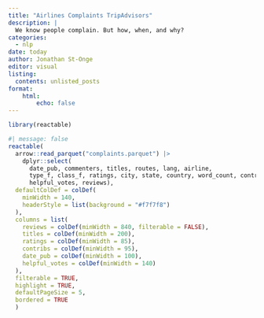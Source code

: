 ```yaml
---
title: "Airlines Complaints TripAdvisors"
description: |
  We know people complain. But how, when, and why? 
categories:
  - nlp
date: today
author: Jonathan St-Onge
editor: visual
listing:
  contents: unlisted_posts
format: 
    html:
        echo: false 
---
```


```r
library(reactable)
```

::: {.column-screen-inset}
```r
#| message: false
reactable(
  arrow::read_parquet("complaints.parquet") |>
    dplyr::select(
      date_pub, commenters, titles, routes, lang, airline,
      type_f, class_f, ratings, city, state, country, word_count, contribs, 
      helpful_votes, reviews),
  defaultColDef = colDef(
    minWidth = 140,
    headerStyle = list(background = "#f7f7f8")
  ),
  columns = list(
    reviews = colDef(minWidth = 840, filterable = FALSE),
    titles = colDef(minWidth = 200),
    ratings = colDef(minWidth = 85),
    contribs = colDef(minWidth = 95),
    date_pub = colDef(minWidth = 100),
    helpful_votes = colDef(minWidth = 140)
  ),
  filterable = TRUE,
  highlight = TRUE,
  defaultPageSize = 5,
  bordered = TRUE
  )
```
:::